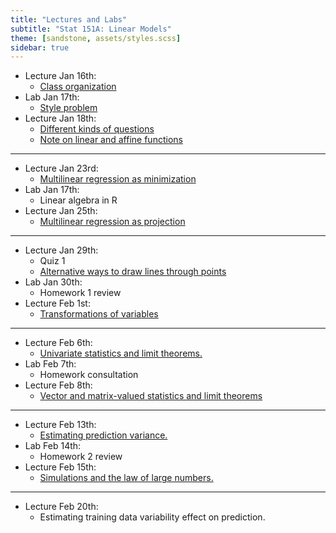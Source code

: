 ```yaml
---
title: "Lectures and Labs"
subtitle: "Stat 151A: Linear Models"
theme: [sandstone, assets/styles.scss]
sidebar: true
---
```



- Lecture Jan 16th:
    - [Class organization](Lecture1.qmd)

- Lab Jan 17th:
    - [Style problem](lab1_student_version.Rmd)

- Lecture Jan 18th:
    - [Different kinds of questions](Lecture2_examples.ipynb) 
    - [Note on linear and affine functions](Lecture2_linearity_note.qmd)


---

- Lecture Jan 23rd:
    - [Multilinear regression as minimization](Lecture3.qmd)

- Lab Jan 17th:
    - Linear algebra in R

- Lecture Jan 25th:
    - [Multilinear regression as projection](Lecture4.qmd)

---


- Lecture Jan 29th:
    - Quiz 1
    - [Alternative ways to draw lines through points](Lecture5.ipynb)
- Lab Jan 30th:
    - Homework 1 review
- Lecture Feb 1st:
    - [Transformations of variables](Lecture6.qmd)


---

- Lecture Feb 6th:
    - [Univariate statistics and limit theorems.](Lecture7.qmd)
- Lab Feb 7th:
    - Homework consultation
- Lecture Feb 8th:
    - [Vector and matrix-valued statistics and limit theorems](Lecture8.qmd)



---

- Lecture Feb 13th:
    - [Estimating prediction variance.](Lecture9.qmd)
- Lab Feb 14th:
    - Homework 2 review
- Lecture Feb 15th:
    - [Simulations and the law of large numbers.](Lecture10_code.ipynb)


---

- Lecture Feb 20th:
    - Estimating training data variability effect on prediction.
